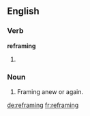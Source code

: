==English==

===Verb===
'''reframing'''

# {{present participle of|reframe}}

===Noun===
{{en-noun}}

# Framing anew or again.

[[de:reframing]]
[[fr:reframing]]